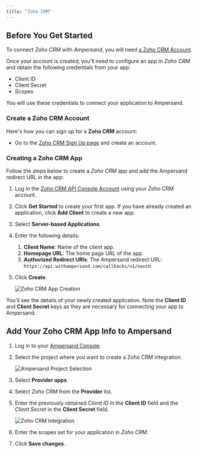 ```yaml
---
title: "Zoho CRM"
---
```


## Before You Get Started

To connect _Zoho CRM_ with _Ampersand_, you will need [a Zoho CRM Account](https://www.zoho.com/crm/).

Once your account is created, you'll need to configure an app in _Zoho CRM_ and obtain the following credentials from your app:

- Client ID
- Client Secret
- Scopes

You will use these credentials to connect your application to Ampersand.

### Create a Zoho CRM Account

Here's how you can sign up for a **Zoho CRM** account:

- Go to the [Zoho CRM Sign Up page](https://www.zoho.com/crm/signup.html) and create an account.

### Creating a Zoho CRM App

Follow the steps below to create a _Zoho CRM_ app and add the Ampersand redirect URL in the app:

1. Log in the [Zoho CRM API Console Account](https://api-console.zoho.com/) using your Zoho CRM account.
2. Click **Get Started** to create your first app. If you have already created an application, click **Add Client** to create a new app.
3. Select **Server-based Applications**.
4. Enter the following details:
   1. **Client Name**: Name of the client app.
   2. **Homepage URL**: The home page URL of the app.
   3. **Authorized Redirect URIs**: The Ampersand redirect URL: `https://api.withampersand.com/callbacks/v1/oauth`.
5. Click **Create**.

   ![Zoho CRM App Creation](/images/8dcf7de-zohocrm1.gif)

You'll see the details of your newly created application. Note the **Client ID** and **Client Secret** keys as they are necessary for connecting your app to Ampersand.

## Add Your Zoho CRM App Info to Ampersand

1. Log in to your [Ampersand Console](https://console.withampersand.com).

2. Select the project where you want to create a Zoho CRM integration.

   ![Ampersand Project Selection](/images/dd47b7a-Ampersand.png)

3. Select **Provider apps**.

4. Select _Zoho CRM_ from the **Provider** list.

5. Enter the previously obtained _Client ID_ in the **Client ID** field and the _Client Secret_ in the **Client Secret** field.

   ![Zoho CRM Integration](/images/460c293-zohocrm2.gif)

6. Enter the scopes set for your application in _Zoho CRM_.

7. Click **Save changes**.
